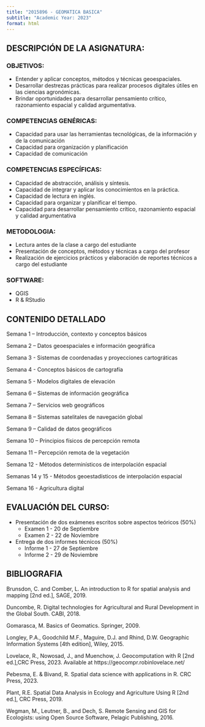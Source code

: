 ```yaml
---
title: "2015896 - GEOMATICA BASICA"
subtitle: "Academic Year: 2023"
format: html
---
```


::: {.callout-important collapse=false}

## DESCRIPCIÓN DE LA ASIGNATURA:

### OBJETIVOS:
- Entender y aplicar conceptos, métodos y técnicas geoespaciales.
- Desarrollar destrezas prácticas para realizar procesos digitales útiles en las ciencias agronómicas.
- Brindar oportunidades para desarrollar pensamiento crítico, razonamiento espacial y calidad argumentativa.

### COMPETENCIAS GENÉRICAS: 
- Capacidad para usar las herramientas tecnológicas, de la información y de la comunicación
- Capacidad para organización y planificación
- Capacidad de comunicación

### COMPETENCIAS ESPECÍFICAS:
- Capacidad de abstracción, análisis y síntesis.
- Capacidad de integrar y aplicar los conocimientos en la práctica.
- Capacidad de lectura en inglés.
- Capacidad para organizar y planificar el tiempo.
- Capacidad para desarrollar pensamiento crítico, razonamiento espacial y calidad argumentativa

### METODOLOGIA:
-	Lectura antes de la clase a cargo del estudiante
-   Presentación de conceptos, métodos y técnicas a cargo del profesor
-	Realización de ejercicios prácticos y elaboración de reportes técnicos a cargo  del estudiante

### SOFTWARE:
-	QGIS
-   R & RStudio

:::


## CONTENIDO DETALLADO 

::: {.callout-important collapse=true}

Semana 1 –  Introducción, contexto y conceptos básicos

Semana 2 –  Datos geoespaciales e información geográfica

Semana 3 -  Sistemas de coordenadas y proyecciones cartográticas

Semana 4 - Conceptos básicos de cartografía

Semana 5 - Modelos digitales de elevación

Semana 6 –  Sistemas de información geográfica

Semana 7 –  Servicios web geográficos

Semana 8 –  Sistemas satelitales de navegación global

Semana 9 – Calidad de datos geográficos

Semana 10 – Principios físicos de percepción remota

Semana 11 – Percepción remota de la vegetación

Semana 12 - Métodos determinísticos de interpolación espacial

Semanas 14 y 15 - Métodos geoestadísticos de interpolación espacial

Semana 16 - Agricultura digital
:::


## EVALUACIÓN DEL CURSO: 

::: {.callout-important collapse=false}

-	Presentación de dos exámenes escritos sobre aspectos teóricos (50%)
    - Examen 1 - 20 de Septiembre
    - Examen 2 - 22 de Noviembre
-	Entrega de dos informes técnicos  (50%)
    - Informe 1 - 27 de Septiembre
    - Informe 2 - 29 de Noviembre

:::

## BIBLIOGRAFIA

::: {.callout-important collapse=true}

Brunsdon, C. and Comber, L. An introduction to R for spatial analysis and mapping [2nd ed.], SAGE, 2019.

Duncombe, R. Digital technologies for Agricultural and Rural Development in the Global South. CABI, 2018.

Gomarasca, M. Basics of Geomatics. Springer, 2009.

Longley, P.A., Goodchild M.F., Maguire, D.J. and Rhind, D.W. Geographic Information Systems [4th edition], Wiley, 2015.

Lovelace, R., Nowosad, J., and Muenchow, J. Geocomputation with R [2nd ed.],CRC Press, 2023. Available at https://geocompr.robinlovelace.net/

Pebesma, E. & Bivand, R. Spatial data science with applications in R. CRC Press, 2023.

Plant, R.E. Spatial Data Analysis in Ecology and Agriculture Using R [2nd ed.], CRC Press, 2019.

Wegman, M., Leutner, B., and Dech, S. Remote Sensing and GIS for Ecologists: using Open Source Software, Pelagic Publishing, 2016.

:::
